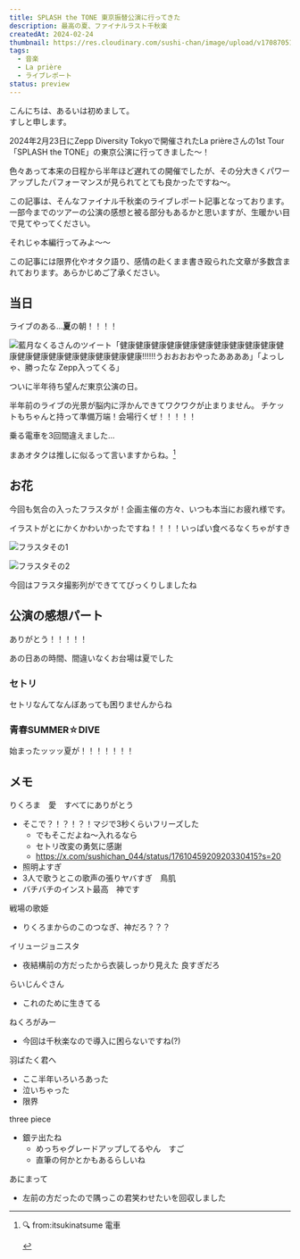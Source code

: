 ```yaml
---
title: SPLASH the TONE 東京振替公演に行ってきた
description: 最高の夏、ファイナルラスト千秋楽
createdAt: 2024-02-24
thumbnail: https://res.cloudinary.com/sushi-chan/image/upload/v1708705152/live/splash-the-tone/tokyo/IMG_1370-4_b9nl7f.png
tags:
  - 音楽
  - La prière
  - ライブレポート
status: preview
---
```


こんにちは、あるいは初めまして。<br />
すしと申します。

2024年2月23日にZepp Diversity Tokyoで開催されたLa prièreさんの1st Tour 「SPLASH the TONE」の東京公演に行ってきました～！

色々あって本来の日程から半年ほど遅れての開催でしたが、その分大きくパワーアップしたパフォーマンスが見られてとても良かったですね～。

この記事は、そんなファイナル千秋楽のライブレポート記事となっております。
一部今までのツアーの公演の感想と被る部分もあるかと思いますが、生暖かい目で見てやってください。

<TextCard>それじゃ本編行ってみよ～～</TextCard>

<MessageCard type="warn">
この記事には限界化やオタク語り、感情の赴くまま書き殴られた文章が多数含まれております。あらかじめご了承ください。
</MessageCard>

## 当日

<TextCard>ライブのある...**夏**の朝！！！！</TextCard>

<TweetCard caption="SDたむめっちゃかわいくないですか？？？？" id="1760831840774984160" />

![藍月なくるさんのツイート「健康健康健康健康健康健康健康健康健康健康健康健康健康健康健康健康健康健康健康‼️‼️‼️うおおおおやったああああ」「よっしゃ、勝ったな Zepp入ってくる」](https://res.cloudinary.com/sushi-chan/image/upload/v1708707644/live/splash-the-tone/tokyo/%E3%82%B9%E3%82%AF%E3%83%AA%E3%83%BC%E3%83%B3%E3%82%B7%E3%83%A7%E3%83%83%E3%83%88_2024-02-24_020018_c4bhcd.png "𝑯𝑬𝑨𝑳𝑻𝑯𝒀")

ついに半年待ち望んだ東京公演の日。

半年前のライブの光景が脳内に浮かんできてワクワクが止まりません。
チケットもちゃんと持って準備万端！会場行くぜ！！！！！

<TextCard>乗る電車を3回間違えました...</TextCard>

まあオタクは推しに似るって言いますからね。[^1]

[^1]: 🔍 from:itsukinatsume 電車
    <div>
        <TweetCard id="1385162957663870976" />
    </div>

## お花

今回も気合の入ったフラスタが！企画主催の方々、いつも本当にお疲れ様です。

イラストがとにかくかわいかったですね！！！！いっぱい食べるなくちゃがすき

![フラスタその1](https://res.cloudinary.com/sushi-chan/image/upload/v1708789325/live/splash-the-tone/tokyo/IMG_1351_if256x.png)

![フラスタその2](https://res.cloudinary.com/sushi-chan/image/upload/v1708789328/live/splash-the-tone/tokyo/IMG_1354-2_h3bdhg.png)

今回はフラスタ撮影列ができててびっくりしましたね

## 公演の感想パート

<TextCard>ありがとう！！！！！</TextCard>

あの日あの時間、間違いなくお台場は夏でした

### セトリ

セトリなんてなんぼあっても困りませんからね

<SpotifyCard caption="昼公演" url="https://open.spotify.com/playlist/0x6WZRJs8z9bYEzg221hev" />

<SpotifyCard caption="夜公演" url="https://open.spotify.com/playlist/32AIaMOb7dHEyQGh34P2K7" />

### 青春SUMMER☆DIVE

<TextCard>
始まったッッッ夏が！！！！！！！
</TextCard>

## メモ
 りくろま　愛　すべてにありがとう
 - そこで？！？！？！マジで3秒くらいフリーズした
   - でもそこだよね～入れるなら
   - セトリ改変の勇気に感謝
   - https://x.com/sushichan_044/status/1761045920920330415?s=20
 - 照明よすぎ
 - 3人で歌うとこの歌声の張りヤバすぎ　鳥肌
 - バチバチのインスト最高　神です

戦場の歌姫
- りくろまからのこのつなぎ、神だろ？？？

イリュージョニスタ
- 夜結構前の方だったから衣装しっかり見えた 良すぎだろ

らいじんぐさん
- これのために生きてる

ねくろがみー
- 今回は千秋楽なので導入に困らないですね(?)

羽ばたく君へ
- ここ半年いろいろあった
- 泣いちゃった
- 限界

three piece
- 銀テ出たね
  - めっちゃグレードアップしてるやん　すご
  - 直筆の何かとかもあるらしいね

あにまって
- 左前の方だったので隅っこの君笑わせたいを回収しました
